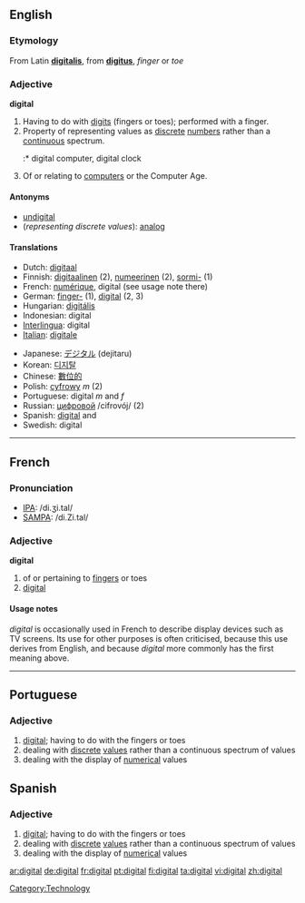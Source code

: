 ==English==

===Etymology===
From Latin '''[[digitalis]]''', from '''[[digitus]]''', ''finger'' or ''toe''

===Adjective===
'''digital''' {{notcomp}}

# Having to do with [[digit]]s (fingers or toes); performed with a finger.
# Property of representing values as [[discrete]] [[number]]s rather than a [[continuous]] spectrum.
#:* digital computer, digital clock
# Of or relating to [[computer]]s or the Computer Age.

====Antonyms====
*[[undigital]]
*(''representing discrete values''): [[analog]]

====Translations====
{{top}}
*Dutch: [[digitaal]]
*Finnish: [[digitaalinen]] (2), [[numeerinen]] (2), [[sormi-]] (1)
*French: [[numérique]], digital (see usage note there)
*German: [[finger-]] (1), [[digital]] (2, 3)
*Hungarian: [[digitális]]
*Indonesian: digital
*[[Interlingua]]: digital
*[[Italian]]: [[digitale]]
{{mid}}
*Japanese: [[デジタル]] (dejitaru)
*Korean: [[디지탈]]
*Chinese: [[數位的]]
*Polish: [[cyfrowy]] ''m'' (2)
*Portuguese: digital ''m'' and ''f''
*Russian: [[цифровой]] /cifrovój/ (2)
*Spanish: [[#Spanish|digital]] {{m}} and {{f}}
*Swedish: digital
{{bottom}}

----

==French==

===Pronunciation===
*[[w:IPA|IPA]]: /di.ʒi.tal/
*[[w:SAMPA|SAMPA]]: /di.Zi.tal/

===Adjective===
{{fr-infl-adj|sm=digital|sf=digitale|pm=digitaux|pf=digitales|smp=di.ʒi.tal|sfp=di.ʒi.tal|pmp=di.ʒi.tɔ|pfp=di.ʒi.tal}}
'''digital'''
# of or pertaining to [[finger]]s or toes
# [[digital]]

====Usage notes====
''digital'' is occasionally used in French to describe display devices such as TV screens. Its use for other purposes is often criticised, because this use derives from English, and because ''digital'' more commonly has the first meaning above.

----
==Portuguese==

===Adjective===
{{pt-adj|feminine=digital|masculine plural=digitais|feminine plural=digitais}}

# [[#English|digital]]; having to do with the fingers or toes
# dealing with [[discrete]] [[values]] rather than a continuous spectrum of values
# dealing with the display of [[numerical]] values

==Spanish==

===Adjective===
{{es-adj|feminine=digital|masculine plural=digitales|feminine plural=digitales}}

# [[#English|digital]]; having to do with the fingers or toes
# dealing with [[discrete]] [[values]] rather than a continuous spectrum of values
# dealing with the display of [[numerical]] values

[[Category:Technology]]

[[ar:digital]]
[[de:digital]]
[[fr:digital]]
[[pt:digital]]
[[fi:digital]]
[[ta:digital]]
[[vi:digital]]
[[zh:digital]]